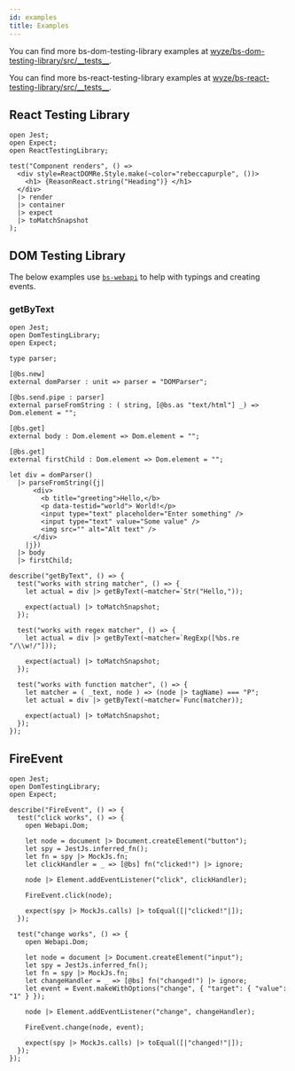 ```yaml
---
id: examples
title: Examples
---
```


You can find more bs-dom-testing-library examples at [wyze/bs-dom-testing-library/src/\_\_tests\_\_](https://github.com/wyze/bs-dom-testing-library/tree/master/src/__tests__).

You can find more bs-react-testing-library examples at [wyze/bs-react-testing-library/src/\_\_tests\_\_](https://github.com/wyze/bs-react-testing-library/tree/master/src/__tests__).

## React Testing Library

```reason title="Component_test.re"
open Jest;
open Expect;
open ReactTestingLibrary;

test("Component renders", () =>
  <div style=ReactDOMRe.Style.make(~color="rebeccapurple", ())>
    <h1> {ReasonReact.string("Heading")} </h1>
  </div>
  |> render
  |> container
  |> expect
  |> toMatchSnapshot
);
```

## DOM Testing Library

The below examples use [`bs-webapi`](https://github.com/reasonml-community/bs-webapi-incubator) to help with typings and creating events.

### getByText

```reason title="__tests__/example_test.re"
open Jest;
open DomTestingLibrary;
open Expect;

type parser;

[@bs.new]
external domParser : unit => parser = "DOMParser";

[@bs.send.pipe : parser]
external parseFromString : ( string, [@bs.as "text/html"] _) => Dom.element = "";

[@bs.get]
external body : Dom.element => Dom.element = "";

[@bs.get]
external firstChild : Dom.element => Dom.element = "";

let div = domParser()
  |> parseFromString({j|
      <div>
        <b title="greeting">Hello,</b>
        <p data-testid="world"> World!</p>
        <input type="text" placeholder="Enter something" />
        <input type="text" value="Some value" />
        <img src="" alt="Alt text" />
      </div>
    |j})
  |> body
  |> firstChild;

describe("getByText", () => {
  test("works with string matcher", () => {
    let actual = div |> getByText(~matcher=`Str("Hello,"));

    expect(actual) |> toMatchSnapshot;
  });

  test("works with regex matcher", () => {
    let actual = div |> getByText(~matcher=`RegExp([%bs.re "/\\w!/"]));

    expect(actual) |> toMatchSnapshot;
  });

  test("works with function matcher", () => {
    let matcher = ( _text, node ) => (node |> tagName) === "P";
    let actual = div |> getByText(~matcher=`Func(matcher));

    expect(actual) |> toMatchSnapshot;
  });
});
```

## FireEvent

```reason
open Jest;
open DomTestingLibrary;
open Expect;

describe("FireEvent", () => {
  test("click works", () => {
    open Webapi.Dom;

    let node = document |> Document.createElement("button");
    let spy = JestJs.inferred_fn();
    let fn = spy |> MockJs.fn;
    let clickHandler = _ => [@bs] fn("clicked!") |> ignore;

    node |> Element.addEventListener("click", clickHandler);

    FireEvent.click(node);

    expect(spy |> MockJs.calls) |> toEqual([|"clicked!"|]);
  });

  test("change works", () => {
    open Webapi.Dom;

    let node = document |> Document.createElement("input");
    let spy = JestJs.inferred_fn();
    let fn = spy |> MockJs.fn;
    let changeHandler = _ => [@bs] fn("changed!") |> ignore;
    let event = Event.makeWithOptions("change", { "target": { "value": "1" } });

    node |> Element.addEventListener("change", changeHandler);

    FireEvent.change(node, event);

    expect(spy |> MockJs.calls) |> toEqual([|"changed!"|]);
  });
});
```
